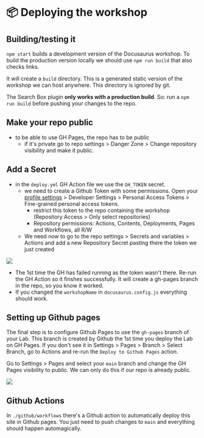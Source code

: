 # 📦 Deploying the workshop

## Building/testing it

`npm start` builds a development version of the Docusaurus workshop. To build the production version locally we should use `npm run build` that also checks links. 

It will create a `build` directory. This is a generated static version of the workshop we can host anywhere. This directory is ignored by git.

The Search Box plugin __only works with a production build__. So: run a `npm run build` before pushing your changes to the repo.

## Make your repo public

- to be able to use GH Pages, the repo has to be public
    - if it's private go to repo settings > Danger Zone > Change repository visibility and make it public.

## Add a Secret

- in the `deploy.yml` GH Action file we use the `GH_TOKEN` secret. 
    - we need to create a Github Token with some permissions. Open your [profile settings](https://github.com/settings/profile) > Developer Settings > Personal Access Tokens > Fine-grained personal access tokens.
        - restrict this token to the repo containing the workshop (Repository Access > Only select repositories)
        - Repository permissions: Actions, Contents, Deployments, Pages and Workflows, all R/W
    - We need now to go to the repo settings > Secrets and variables > Actions and add a new Repository Secret pasting there the token we just created

![](/img/gh-secret.png)

- The 1st time the GH has failed running as the token wasn't there. Re-run the GH Action so it finshes successfully. It will create a gh-pages branch in the repo, so you know it worked.
- If you changed the `workshopName` in `docusaurus.config.js` everything should work.

## Setting up Github pages

The final step is to configure Github Pages to use the `gh-pages` branch of your Lab. This branch is created by Github the 1st time you deploy the Lab on GH Pages. If you don't see it in Settings > Pages > Branch > Select Branch, go to Actions and re-run the `Deploy to Github Pages` action.

Go to Settings > Pages and select your `main` branch and change the GH Pages visibility to public. We can only do this if our repo is already public.

![](/img/gh-pages.png)

## Github Actions

In `./github/workflows` there's a Github action to automatically deploy this site in Github pages. You just need to push changes to `main` and everything should happen automagically.